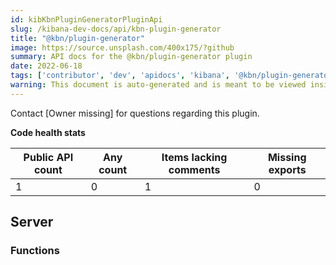 ```yaml
---
id: kibKbnPluginGeneratorPluginApi
slug: /kibana-dev-docs/api/kbn-plugin-generator
title: "@kbn/plugin-generator"
image: https://source.unsplash.com/400x175/?github
summary: API docs for the @kbn/plugin-generator plugin
date: 2022-06-18
tags: ['contributor', 'dev', 'apidocs', 'kibana', '@kbn/plugin-generator']
warning: This document is auto-generated and is meant to be viewed inside our experimental, new docs system. Reach out in #docs-engineering for more info.
---
```




Contact [Owner missing] for questions regarding this plugin.

**Code health stats**

| Public API count  | Any count | Items lacking comments | Missing exports |
|-------------------|-----------|------------------------|-----------------|
| 1 | 0 | 1 | 0 |

## Server

### Functions
<DocDefinitionList data={kbnPluginGeneratorObj.server.functions}/>

